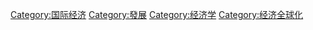 {{catmore}}
{{Commonscat|Development}}

[[Category:国际经济|Category:国际经济]]
[[Category:發展|Category:發展]]
[[Category:经济学|Category:经济学]]
[[Category:经济全球化|Category:经济全球化]]